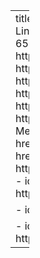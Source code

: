 ---
title: "Links"
about:
  template: jolla
  links:
    - icon: linkedin
      text: LinkedIn
      href: https://www.linkedin.com/in/furkan-zerman-6592851b4
    - icon: github
      text: Github
      href: https://github.com/Swindler36
    - text: Dev Blog
      href: https://swindler36.github.io/blog/
    - text: GDBeginner
      href: http://gdbeginner.com/
    - text: Kapseli
      href: https://kapseli.stingydev.com/
    - text: Kabina
      href: https://kabina.stingydev.com/
    - text: dbBuilder.py
      href: https://swindler36.github.io/dbBuilder.py/
    - icon: medium
      text: Medium
      href: https://medium.com/stingy-developer
    - text: itch.io
      href: https://stingydeveloper.itch.io/
    - icon: youtube
      text: GalGodot
      href: https://www.youtube.com/channel/UCVkMXy5euZQA8cUkpTew4jA
    - icon: patreon
      text: Patreon
      href: https://www.patreon.com/stingydev

    - icon: kreosus
      text: Kreosus
      href: https://kreosus.com/stingydev

    - icon: buymeacoffee
      text: Buy Me A Coffee
      href: https://www.buymeacoffee.com/stingydev
---